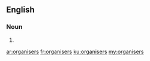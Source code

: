 ==English==

===Noun===
{{head|en}}

# {{plural of|organiser}}

[[ar:organisers]]
[[fr:organisers]]
[[ku:organisers]]
[[my:organisers]]